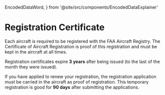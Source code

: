   EncodedDataWord,
} from '@site/src/components/EncodedDataExplainer'

# Registration Certificate

Each aircraft is required to be registered with the FAA Aircraft Registry. The
Certificate of Aircraft Registration is proof of this registration and must be
kept in the aircraft at all times.

Registration certificates expire **3 years** after being issued (to the last of
the month they were issued).

If you have applied to renew your registration, the registration application
must be carried in the aircraft as proof of registration. This temporary
registration is good for **90 days** after submitting the applications.

<Reg part="47.31" />
